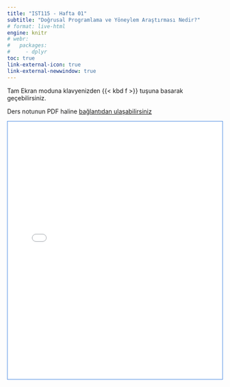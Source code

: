 ```yaml
---
title: "IST115 - Hafta 01"
subtitle: "Doğrusal Programlama ve Yöneylem Araştırması Nedir?"
# format: live-html
engine: knitr
# webr:
#   packages:
#     - dplyr
toc: true
link-external-icon: true
link-external-newwindow: true
---
```


Tam Ekran moduna klavyenizden {{< kbd f >}} tuşuna basarak geçebilirsiniz.

Ders notunun PDF haline [bağlantıdan ulaşabilirsiniz](../PDF/IST115Hafta01.pdf "ders notu") 

<div style= 'border: 1px solid #3f83e0;'>

```{=html}
<iframe src="../Hafta01/"
  width="100%"
  height="600"
  frameborder="0">
  </iframe>
```

</div>